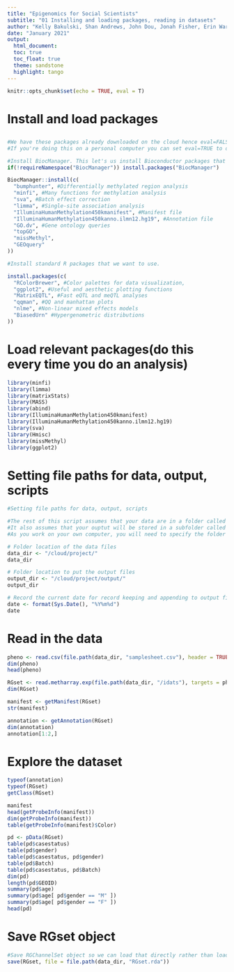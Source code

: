 ```yaml
---
title: "Epigenomics for Social Scientists"
subtitle: "01 Installing and loading packages, reading in datasets"
author: "Kelly Bakulski, Shan Andrews, John Dou, Jonah Fisher, Erin Ware"
date: "January 2021"
output: 
  html_document:
  toc: true
  toc_float: true
  theme: sandstone
  highlight: tango
---
```


```r
knitr::opts_chunk$set(echo = TRUE, eval = T)
```

# Install and load packages

## 

```r
#We have these packages already downloaded on the cloud hence eval=FALSE. 
#If you're doing this on a personal computer you can set eval=TRUE to download there.

#Install BiocManager. This let's us install Bioconductor packages that we want to use.
if(!requireNamespace("BiocManager")) install.packages("BiocManager")

BiocManager::install(c(
  "bumphunter", #Differentially methylated region analysis
  "minfi", #Many functions for methylation analysis
  "sva", #Batch effect correction
  "limma", #Single-site association analysis
  "IlluminaHumanMethylation450kmanifest", #Manifest file
  "IlluminaHumanMethylation450kanno.ilmn12.hg19", #Annotation file
  "GO.dv", #Gene ontology queries
  "topGO",
  "missMethyl",
  "GEOquery" 
))

#Install standard R packages that we want to use.

install.packages(c(
  "RColorBrewer", #Color palettes for data visualization,
  "ggplot2", #Useful and aesthetic plotting functions
  "MatrixEQTL", #Fast eQTL and meQTL analyses 
  "qqman", #QQ and manhattan plots
  "nlme", #Non-linear mixed effects models
  "BiasedUrn" #Hypergenometric distributions
))
```

# Load relevant packages(do this every time you do an analysis)

```r
library(minfi)
library(limma)
library(matrixStats)
library(MASS)
library(abind)
library(IlluminaHumanMethylation450kmanifest)
library(IlluminaHumanMethylation450kanno.ilmn12.hg19)
library(sva)
library(Hmisc)
library(missMethyl)
library(ggplot2)
```

# Setting file paths for data, output, scripts

```r
#Setting file paths for data, output, scripts

#The rest of this script assumes that your data are in a folder called "project" on the Cloud.
#It also assumes that your ouptut will be stored in a subfolder called "output" on the Cloud. 
#As you work on your own computer, you will need to specify the folder locations.

# Folder location of the data files
data_dir <- "/cloud/project/"
data_dir

# Folder location to put the output files
output_dir <- "/cloud/project/output/"
output_dir

# Record the current date for record keeping and appending to output file names
date <- format(Sys.Date(), "%Y%m%d") 
date
```

# Read in the data

```r
pheno <- read.csv(file.path(data_dir, "samplesheet.csv"), header = TRUE, stringsAsFactors = FALSE)
dim(pheno)
head(pheno)

RGset <- read.metharray.exp(file.path(data_dir, "/idats"), targets = pheno, verbose = TRUE)
dim(RGset)

manifest <- getManifest(RGset)
str(manifest)

annotation <- getAnnotation(RGset)
dim(annotation)
annotation[1:2,]
```

# Explore the dataset

```r
typeof(annotation)
typeof(RGset)
getClass(RGset)

manifest
head(getProbeInfo(manifest))
dim(getProbeInfo(manifest))
table(getProbeInfo(manifest)$Color)

pd <- pData(RGset)
table(pd$casestatus)
table(pd$gender)
table(pd$casestatus, pd$gender)
table(pd$Batch)
table(pd$casestatus, pd$Batch)
dim(pd)
length(pd$GEOID)
summary(pd$age)
summary(pd$age[ pd$gender == "M" ])
summary(pd$age[ pd$gender == "F" ])
head(pd)
```

# Save RGset object

```r
#Save RGChannelSet object so we can load that directly rather than loading in idats again (computationally more expensive)
save(RGset, file = file.path(data_dir, "RGset.rda"))
```
